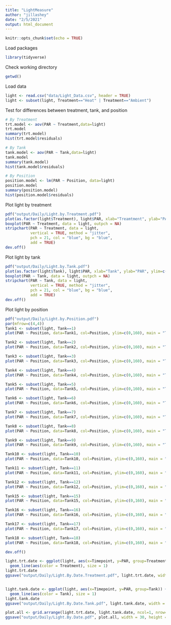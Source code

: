 ```yaml
---
title: "LightMeasure"
author: "jillashey"
date: "2/5/2021"
output: html_document
---
```


```r
knitr::opts_chunk$set(echo = TRUE)
```

Load packages
```r
library(tidyverse)
```

Check working directory
```r
getwd()
```

Load data 
```r
light <- read.csv("data/Light_Data.csv", header = TRUE)
light <- subset(light, Treatment=="Heat" | Treatment=="Ambient")

```

Test for differences between treatment, tank, and position
```r
# By Treatment
trt.model <- aov(PAR ~ Treatment,data=light)
trt.model
summary(trt.model)
hist(trt.model$residuals)

# By Tank
tank.model <- aov(PAR ~ Tank,data=light)
tank.model
summary(tank.model)
hist(tank.model$residuals)

# By Position
position.model <- lm(PAR ~ Position, data=light)
position.model
summary(position.model)
hist(position.model$residuals)
```

Plot light by treatment 
```r
pdf("output/Daily/Light.by.Treatment.pdf")
plot(as.factor(light$Treatment), light$PAR, xlab="Treamtment", ylab="PAR", ylim=c(0,160), las=2)
boxplot(PAR ~ Treatment, data = light, outpch = NA) 
stripchart(PAR ~ Treatment, data = light, 
           vertical = TRUE, method = "jitter", 
           pch = 21, col = "blue", bg = "blue", 
           add = TRUE) 
dev.off()
```

Plot light by tank
```r
pdf("output/Daily/Light.by.Tank.pdf")
plot(as.factor(light$Tank), light$PAR, xlab="Tank", ylab="PAR", ylim=c(0,160), las=2)
boxplot(PAR ~ Tank, data = light, outpch = NA) 
stripchart(PAR ~ Tank, data = light, 
           vertical = TRUE, method = "jitter", 
           pch = 21, col = "blue", bg = "blue", 
           add = TRUE) 
dev.off()
```

Plot light by position
```r
pdf("output/Daily/Light.by.Position.pdf")
par(mfrow=c(4,4))
Tank1 <- subset(light, Tank==1)
plot(PAR ~ Position, data=Tank1, col=Position, ylim=c(0,160), main = "Tank1")

Tank2 <- subset(light, Tank==2)
plot(PAR ~ Position, data=Tank2, col=Position, ylim=c(0,160), main = "Tank2")

Tank3 <- subset(light, Tank==3)
plot(PAR ~ Position, data=Tank3, col=Position, ylim=c(0,160), main = "Tank3")

Tank4 <- subset(light, Tank==4)
plot(PAR ~ Position, data=Tank4, col=Position, ylim=c(0,160), main = "Tank4")

Tank5 <- subset(light, Tank==5)
plot(PAR ~ Position, data=Tank5, col=Position, ylim=c(0,160), main = "Tank5")

Tank6 <- subset(light, Tank==6)
plot(PAR ~ Position, data=Tank6, col=Position, ylim=c(0,160), main = "Tank6")

Tank7 <- subset(light, Tank==7)
plot(PAR ~ Position, data=Tank7, col=Position, ylim=c(0,160), main = "Tank7")

Tank8 <- subset(light, Tank==8)
plot(PAR ~ Position, data=Tank8, col=Position, ylim=c(0,160), main = "Tank8")

Tank9 <- subset(light, Tank==9)
plot(PAR ~ Position, data=Tank9, col=Position, ylim=c(0,160), main = "Tank9")

Tank10 <- subset(light, Tank==10)
plot(PAR ~ Position, data=Tank10, col=Position, ylim=c(0,160), main = "Tank10")

Tank11 <- subset(light, Tank==11)
plot(PAR ~ Position, data=Tank11, col=Position, ylim=c(0,160), main = "Tank11")

Tank12 <- subset(light, Tank==12)
plot(PAR ~ Position, data=Tank12, col=Position, ylim=c(0,160), main = "Tank12")

Tank15 <- subset(light, Tank==15)
plot(PAR ~ Position, data=Tank15, col=Position, ylim=c(0,160), main = "Tank15")

Tank16 <- subset(light, Tank==16)
plot(PAR ~ Position, data=Tank16, col=Position, ylim=c(0,160), main = "Tank16")

Tank17 <- subset(light, Tank==17)
plot(PAR ~ Position, data=Tank17, col=Position, ylim=c(0,160), main = "Tank17")

Tank18 <- subset(light, Tank==18)
plot(PAR ~ Position, data=Tank18, col=Position, ylim=c(0,160), main = "Tank18")

dev.off()
```

```r
light.trt.date <- ggplot(light, aes(x=Timepoint, y=PAR, group=Treatment)) +
  geom_line(aes(color = Treatment), size = 1) 
light.trt.date
ggsave("output/Daily/Light.By.Date.Treatment.pdf", light.trt.date, width = 30, height = 21, units = c("in"))


light.tank.date <- ggplot(light, aes(x=Timepoint, y=PAR, group=Tank)) +
  geom_line(aes(color = Tank), size = 1) 
light.tank.date
ggsave("output/Daily/Light.By.Date.Tank.pdf", light.tank.date, width = 30, height = 21, units = c("in"))

plot.all <- grid.arrange(light.trt.date, light.tank.date, ncol=1, nrow=2)
ggsave("output/Daily/Light.By.Date.pdf", plot.all, width = 30, height = 25, units = c("in"))
```



